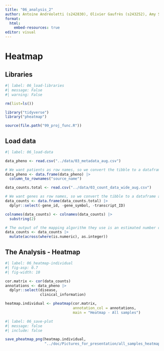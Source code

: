 ```yaml
---
title: "06_analysis_2"
author: Antoine Andréoletti (s242830), Olivier Gaufrès (s243252), Amy Surry (s201902), Lea Skytthe (s203531), Trine Søgaard (s204655)
format:
  html:
    embed-resources: true
editor: visual
---
```


# Heatmap

## Libraries

```r
#| label: 06_load-libraries
#| message: False
#| warning: False

rm(list=ls())

library("tidyverse") 
library("pheatmap")

source(file.path("99_proj_func.R"))
```

## Load data

```r
#| label: 06_load-data

data_pheno <- read.csv("../data/03_metadata_aug.csv")

# We want patients as row names, so we convert the tibble to a dataframe and names the rows
data_pheno <- data.frame(data_pheno) |> 
  column_to_rownames("source_name")

data_counts.total <- read.csv("../data/03_count_data_wide_aug.csv")

# We want genes as row names, so we convert the tibble to a dataframe and names the rows
data_counts <- data.frame(data_counts.total) |>
  dplyr::select(-gene_id, -gene_symbol, -transcript_ID)

colnames(data_counts) <- colnames(data_counts) |> 
  substring(2)

# The output of the mapping algorithm they use is an estimated number of reads mapped to each gene. It is a float while we need an integer. We will then convert it.
data_counts <- data_counts |> 
  mutate(across(where(is.numeric), as.integer))
```

## The Analysis - Heatmap

```r
#| label: 06_heatmap-individual
#| fig-asp: 0.7
#| fig-width: 10

cor.matrix <- cor(data_counts)
annotations <- data_pheno |> 
  dplyr::select(disease, 
                clinical_information)

heatmap.individual <- pheatmap(cor.matrix, 
                               annotation_col = annotations,
                               main = "Heatmap - All samples")
```

```r
#| label: 06_save-plot
#| message: false
#| include: false

save_pheatmap_png(heatmap.individual,
                  "../doc/Pictures_for_presentation/all_samples_heatmap.png")
```
